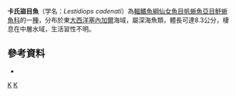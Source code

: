 {{Speciesbox 
| taxon = Lestidiops cadenati
| status = NE
| status_system = IUCN3.1
| authority =  [[Maul|Maul]], 1962
| synonyms = *''Lestidium cadenati'', Maul, 1962 
}}
'''卡氏盜目魚'''（学名：''Lestidiops cadenati''）為[[輻鰭魚綱|輻鰭魚綱]][[仙女魚目|仙女魚目]][[帆蜥魚亞目|帆蜥魚亞目]][[魣蜥魚科|魣蜥魚科]]的一[[種|種]]，分布於東[[大西洋|大西洋]][[塞內加爾|塞內加爾]]海域，屬深海魚類，體長可達8.3公分，棲息在中層水域，生活習性不明。

==參考資料==
*{{FishBase_species|genus=Lestidiops|species=cadenati|year=2016|month=7}}

{{Taxonbar|from=Q2275616}}

[[Category:盜目魚屬|K]]
[[Category:1962年描述的鱼类|K]]
